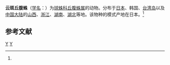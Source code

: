{{Speciesbox
| taxon = Episinus nubilus
| image = Episinus.nubilus.male.-.tanikawa.jpg
| binomial_authority = (Yaginuma, 1960)<ref name='id13053'>{{cite web| url =http://www.bioinfo.cn/db05/BjdwSpecies.php?action=view&id=13053| title =云斑丘腹蛛| work =《中国动物物种编目数据库》| publisher =中国科学院微生物研究所| author =中国科学院动物研究所| accessdate =2009-04-28| deadurl =yes| archiveurl =https://web.archive.org/web/20160305083925/http://www.bioinfo.cn/db05/BjdwSpecies.php?action=view&id=13053| archivedate =2016-03-05}}</ref>
}}

'''云斑丘腹蛛'''（[[学名|学名]]：{{lang|la|''Episinus nubilus''}}）为[[球蛛科|球蛛科]][[丘腹蛛属|丘腹蛛属]]的动物。分布于[[日本|日本]]、韩国、[[台湾岛|台湾岛]]以及[[中国大陆|中国大陆]]的[[山西|山西]]、[[浙江|浙江]]、[[湖南|湖南]]、[[湖北|湖北]]等地。该物种的模式产地在日本。<ref name='id13053'/>

== 参考文献 ==
{{reflist}}

{{taxonbar}}
[[Category:_1960年描述的动物|Y]]
[[Category:丘腹蛛属|Y]]